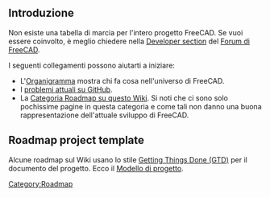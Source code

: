 <languages/>

<span id="Introduction"></span>
== Introduzione ==

<div class="mw-translate-fuzzy">
Non esiste una tabella di marcia per l'intero progetto FreeCAD. Se vuoi essere coinvolto, è meglio chiedere nella [https://forum.freecadweb.org/viewforum.php?f=10 Developer section] del [https://forum.freecadweb.org/index.php Forum di FreeCAD].
</div>

I seguenti collegamenti possono aiutarti a iniziare:
* L'[[Organization_chart/it|Organigramma]] mostra chi fa cosa nell'universo di FreeCAD.
* I [https://github.com/FreeCAD/FreeCAD/issues?q=is%3Aopen+is%3Aissue problemi attuali su GitHub].
* La [[:Category:Roadmap|Categoria Roadmap su questo Wiki]]. Si noti che ci sono solo pochissime pagine in questa categoria e come tali non danno una buona rappresentazione dell'attuale sviluppo di FreeCAD.

== Roadmap project template ==

Alcune roadmap sul Wiki usano lo stile [https://en.wikipedia.org/wiki/Getting_Things_Done#Methodology Getting Things Done (GTD)] per il documento del progetto. Ecco il [[Project_template|Modello di progetto]].


[[Category:Roadmap]]